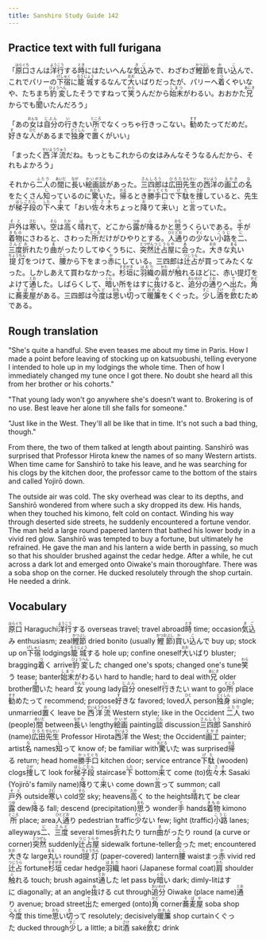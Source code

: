 ```yaml
---
title: Sanshiro Study Guide 142
---
```


## Practice text with full furigana

<p>
「<ruby><rb>原口</rb><rt>はらぐち</rt></ruby>さんは<ruby><rb>洋行</rb><rt>ようこう</rt></ruby>する<ruby><rb>時</rb><rt>とき</rt></ruby>にはたいへんな<ruby><rb>気込</rb><rt>きご</rt></ruby>みで、わざわざ<ruby><rb>鰹節</rb><rt>かつぶし</rt></ruby>を<ruby><rb>買</rb><rt>か</rt></ruby>い<ruby><rb>込</rb><rt>こ</rt></ruby>んで、これでパリーの<ruby><rb>下宿</rb><rt>げしゅく</rt></ruby>に<ruby><rb>籠城</rb><rt>ろうじょう</rt></ruby>するなんて<ruby><rb>大</rb><rt>おお</rt></ruby>いばりだったが、パリーへ<ruby><rb>着</rb><rt>つ</rt></ruby>くやいなや、たちまち<ruby><rb>豹変</rb><rt>ひょうへん</rt></ruby>したそうですねって<ruby><rb>笑</rb><rt>わら</rt></ruby>うんだから<ruby><rb>始末</rb><rt>しまつ</rt></ruby>がわるい。おおかた<ruby><rb>兄</rb><rt>あにき</rt></ruby>からでも<ruby><rb>聞</rb><rt>き</rt></ruby>いたんだろう」
</p>

<p>
「あの<ruby><rb>女</rb><rt>おんな</rt></ruby>は<ruby><rb>自分</rb><rt>じぶん</rt></ruby>の<ruby><rb>行</rb><rt>い</rt></ruby>きたい<ruby><rb>所</rb><rt>ところ</rt></ruby>でなくっちゃ行きっこない。<ruby><rb>勧</rb><rt>すす</rt></ruby>めたってだめだ。<ruby><rb>好</rb><rt>す</rt></ruby>きな<ruby><rb>人</rb><rt>ひと</rt></ruby>があるまで<ruby><rb>独身</rb><rt>どくしん</rt></ruby>で<ruby><rb>置</rb><rt>お</rt></ruby>くがいい」
</p>

<p>
「まったく<ruby><rb>西洋流</rb><rt>せいようりゅう</rt></ruby>だね。もっともこれからの女はみんなそうなるんだから、それもよかろう」
</p>

<p>
それから<ruby><rb>二人</rb><rt>ふたり</rt></ruby>の<ruby><rb>間</rb><rt>あいだ</rt></ruby>に<ruby><rb>長</rb><rt>なが</rt></ruby>い<ruby><rb>絵画</rb><rt>かいが</rt></ruby><ruby><rb>談</rb><rt>だん</rt></ruby>があった。<ruby><rb>三四郎</rb><rt>さんしろう</rt></ruby>は<ruby><rb>広田</rb><rt>ひろた</rt></ruby><ruby><rb>先生</rb><rt>せんせい</rt></ruby>の<ruby><rb>西洋</rb><rt>せいよう</rt></ruby>の<ruby><rb>画工</rb><rt>えかき</rt></ruby>の<ruby><rb>名</rb><rt>な</rt></ruby>をたくさん<ruby><rb>知</rb><rt>し</rt></ruby>っているのに<ruby><rb>驚</rb><rt>おどろ</rt></ruby>いた。<ruby><rb>帰</rb><rt>かえ</rt></ruby>るとき<ruby><rb>勝手口</rb><rt>かってぐち</rt></ruby>で<ruby><rb>下駄</rb><rt>げた</rt></ruby>を<ruby><rb>捜</rb><rt>さが</rt></ruby>していると、先生が<ruby><rb>梯子段</rb><rt>はしごだん</rt></ruby>の<ruby><rb>下</rb><rt>した</rt></ruby>へ<ruby><rb>来</rb><rt>き</rt></ruby>て「おい<ruby><rb>佐々木</rb><rt>ささき</rt></ruby>ちょっと<ruby><rb>降</rb><rt>お</rt></ruby>りて<ruby><rb>来</rb><rt>こ</rt></ruby>い」と<ruby><rb>言</rb><rt>い</rt></ruby>っていた。
</p>

<p>
<ruby><rb>戸外</rb><rt>そと</rt></ruby>は<ruby><rb>寒</rb><rt>さむ</rt></ruby>い。<ruby><rb>空</rb><rt>そら</rt></ruby>は<ruby><rb>高</rb><rt>たか</rt></ruby>く<ruby><rb>晴</rb><rt>は</rt></ruby>れて、どこから<ruby><rb>露</rb><rt>つゆ</rt></ruby>が<ruby><rb>降</rb><rt>ふ</rt></ruby>るかと<ruby><rb>思</rb><rt>おも</rt></ruby>うくらいである。<ruby><rb>手</rb><rt>て</rt></ruby>が<ruby><rb>着物</rb><rt>きもの</rt></ruby>にさわると、さわった<ruby><rb>所</rb><rt>ところ</rt></ruby>だけがひやりとする。<ruby><rb>人通</rb><rt>ひとどお</rt></ruby>りの<ruby><rb>少</rb><rt>すく</rt></ruby>ない<ruby><rb>小路</rb><rt>こうじ</rt></ruby>を<ruby><rb>二</rb><rt>に</rt></ruby>、<ruby><rb>三度</rb><rt>さんど</rt></ruby><ruby><rb>折</rb><rt>お</rt></ruby>れたり<ruby><rb>曲</rb><rt>ま</rt></ruby>がったりしてゆくうちに、<ruby><rb>突然</rb><rt>とつぜん</rt></ruby><ruby><rb>辻占屋</rb><rt>つじうらや</rt></ruby>に<ruby><rb>会</rb><rt>あ</rt></ruby>った。<ruby><rb>大</rb><rt>おお</rt></ruby>きな<ruby><rb>丸</rb><rt>まる</rt></ruby>い<ruby><rb>提灯</rb><rt>ちょうちん</rt></ruby>をつけて、<ruby><rb>腰</rb><rt>こし</rt></ruby>から下をまっ<ruby><rb>赤</rb><rt>か</rt></ruby>にしている。三四郎は<ruby><rb>辻占</rb><rt>つじうら</rt></ruby>が買ってみたくなった。しかしあえて買わなかった。<ruby><rb>杉垣</rb><rt>すぎがき</rt></ruby>に<ruby><rb>羽織</rb><rt>はおり</rt></ruby>の<ruby><rb>肩</rb><rt>かた</rt></ruby>が<ruby><rb>触</rb><rt>ふ</rt></ruby>れるほどに、赤い提灯をよけて<ruby><rb>通</rb><rt>とお</rt></ruby>した。しばらくして、<ruby><rb>暗</rb><rt>くら</rt></ruby>い所をはすに<ruby><rb>抜</rb><rt>ぬ</rt></ruby>けると、<ruby><rb>追分</rb><rt>おいわけ</rt></ruby>の<ruby><rb>通</rb><rt>とお</rt></ruby>りへ<ruby><rb>出</rb><rt>で</rt></ruby>た。<ruby><rb>角</rb><rt>かど</rt></ruby>に<ruby><rb>蕎麦屋</rb><rt>そばや</rt></ruby>がある。三四郎は<ruby><rb>今度</rb><rt>こんど</rt></ruby>は<ruby><rb>思</rb><rt>おも</rt></ruby>い<ruby><rb>切</rb><rt>き</rt></ruby>って<ruby><rb>暖簾</rb><rt>のれん</rt></ruby>をくぐった。<ruby><rb>少</rb><rt>すこ</rt></ruby>し<ruby><rb>酒</rb><rt>さけ</rt></ruby>を<ruby><rb>飲</rb><rt>の</rt></ruby>むためである。
</p>


## Rough translation

"She's quite a handful. She even teases me about my time in Paris. How I made a point before leaving of stocking up on katsuobushi, telling everyone I intended to hole up in my lodgings the whole time. Then of how I immediately changed my tune once I got there. No doubt she heard all this from her brother or his cohorts."  

"That young lady won't go anywhere she's doesn't want to. Brokering is of no use. Best leave her alone till she falls for someone."

"Just like in the West. They'll all be like that in time. It's not such a bad thing, though."

From there, the two of them talked at length about painting. Sanshirō was surprised that Professor Hirota knew the names of so many Western artists. When time came for Sanshirō to take his leave, and he was searching for his clogs by the kitchen door, the professor came to the bottom of the stairs and called Yojirō down.

The outside air was cold. The sky overhead was clear to its depths, and Sanshirō wondered from where such a sky dropped its dew. His hands, when they touched his kimono, felt cold on contact. Winding his way through deserted side streets, he suddenly encountered a fortune vendor. The man held a large round papered lantern that bathed his lower body in a vivid red glow. Sanshirō was tempted to buy a fortune, but ultimately he refrained. He gave the man and his lantern a wide berth in passing, so much so that his shoulder brushed against the cedar hedge. After a while, he cut across a dark lot and emerged onto Oiwake's main thoroughfare. There was a soba shop on the corner. He ducked resolutely through the shop curtain. He needed a drink.  


## Vocabulary

<p>
<span class="vocabstudy"><ruby><rb>原口</rb><rt>はらぐち</rt></ruby>&nbsp;Haraguchi</span><span class="vocabstudy"><ruby><rb>洋行</rb><rt>ようこう</rt></ruby>する&nbsp;overseas travel; travel abroad</span><span class="vocabstudy"><ruby><rb>時</rb><rt>とき</rt></ruby>&nbsp;time; occasion</span><span class="vocabstudy"><ruby><rb>気込</rb><rt>きご</rt></ruby>み&nbsp;enthusiasm; zeal</span><span class="vocabstudy"><ruby><rb>鰹節</rb><rt>かつぶし</rt></ruby>&nbsp;dried bonito (usually <ruby><rb>鰹節</rb><rt>かつおぶし</rt></ruby>)</span><span class="vocabstudy"><ruby><rb>買</rb><rt>か</rt></ruby>い<ruby><rb>込</rb><rt>こ</rt></ruby>んで&nbsp;buy up; stock up on</span><span class="vocabstudy"><ruby><rb>下宿</rb><rt>げしゅく</rt></ruby>&nbsp;lodgings</span><span class="vocabstudy"><ruby><rb>籠城</rb><rt>ろうじょう</rt></ruby>する&nbsp;hole up; confine oneself</span><span class="vocabstudy"><ruby><rb>大</rb><rt>おお</rt></ruby>いばり&nbsp;bluster; bragging</span><span class="vocabstudy"><ruby><rb>着</rb><rt>つ</rt></ruby>く&nbsp;arrive</span><span class="vocabstudy"><ruby><rb>豹変</rb><rt>ひょうへん</rt></ruby>した&nbsp;changed one's spots; changed one's tune</span><span class="vocabstudy"><ruby><rb>笑</rb><rt>わら</rt></ruby>う&nbsp;tease; banter</span><span class="vocabstudy"><ruby><rb>始末</rb><rt>しまつ</rt></ruby>がわるい&nbsp;hard to handle; hard to deal with</span><span class="vocabstudy"><ruby><rb>兄</rb><rt>あにき</rt></ruby>&nbsp;older brother</span><span class="vocabstudy"><ruby><rb>聞</rb><rt>き</rt></ruby>いた&nbsp;heard</span>
<span class="vocabstudy"><ruby><rb>女</rb><rt>おんな</rt></ruby>&nbsp;young lady</span><span class="vocabstudy"><ruby><rb>自分</rb><rt>じぶん</rt></ruby>&nbsp;oneself</span><span class="vocabstudy"><ruby><rb>行</rb><rt>い</rt></ruby>きたい&nbsp;want to go</span><span class="vocabstudy"><ruby><rb>所</rb><rt>ところ</rt></ruby>&nbsp;place</span><span class="vocabstudy"><ruby><rb>勧</rb><rt>すす</rt></ruby>めたって&nbsp;recommend; propose</span><span class="vocabstudy"><ruby><rb>好</rb><rt>す</rt></ruby>きな&nbsp;favored; loved</span><span class="vocabstudy"><ruby><rb>人</rb><rt>ひと</rt></ruby>&nbsp;person</span><span class="vocabstudy"><ruby><rb>独身</rb><rt>どくしん</rt></ruby>&nbsp;single; unmarried</span><span class="vocabstudy"><ruby><rb>置</rb><rt>お</rt></ruby>く&nbsp;leave be</span>
<span class="vocabstudy"><ruby><rb>西洋流</rb><rt>せいようりゅう</rt></ruby>&nbsp;Western style; like in the Occident</span>
<span class="vocabstudy"><ruby><rb>二人</rb><rt>ふたり</rt></ruby>&nbsp;two (people)</span><span class="vocabstudy"><ruby><rb>間</rb><rt>あいだ</rt></ruby>&nbsp;between</span><span class="vocabstudy"><ruby><rb>長</rb><rt>なが</rt></ruby>い&nbsp;lengthy</span><span class="vocabstudy"><ruby><rb>絵画</rb><rt>かいが</rt></ruby>&nbsp;painting</span><span class="vocabstudy"><ruby><rb>談</rb><rt>だん</rt></ruby>&nbsp;discussion</span><span class="vocabstudy"><ruby><rb>三四郎</rb><rt>さんしろう</rt></ruby>&nbsp;Sanshirō (name)</span><span class="vocabstudy"><ruby><rb>広田</rb><rt>ひろた</rt></ruby><ruby><rb>先生</rb><rt>せんせい</rt></ruby>&nbsp;Professor Hirota</span><span class="vocabstudy"><ruby><rb>西洋</rb><rt>せいよう</rt></ruby>&nbsp;the West; the Occident</span><span class="vocabstudy"><ruby><rb>画工</rb><rt>えかき</rt></ruby>&nbsp;painter; artist</span><span class="vocabstudy"><ruby><rb>名</rb><rt>な</rt></ruby>&nbsp;names</span><span class="vocabstudy"><ruby><rb>知</rb><rt>し</rt></ruby>って&nbsp;know of; be familiar with</span><span class="vocabstudy"><ruby><rb>驚</rb><rt>おどろ</rt></ruby>いた&nbsp;was surprised</span><span class="vocabstudy"><ruby><rb>帰</rb><rt>かえ</rt></ruby>る&nbsp;return; head home</span><span class="vocabstudy"><ruby><rb>勝手口</rb><rt>かってぐち</rt></ruby>&nbsp;kitchen door; service entrance</span><span class="vocabstudy"><ruby><rb>下駄</rb><rt>げた</rt></ruby>&nbsp;(wooden) clogs</span><span class="vocabstudy"><ruby><rb>捜</rb><rt>さが</rt></ruby>して&nbsp;look for</span><span class="vocabstudy"><ruby><rb>梯子段</rb><rt>はしごだん</rt></ruby>&nbsp;staircase</span><span class="vocabstudy"><ruby><rb>下</rb><rt>した</rt></ruby>&nbsp;bottom</span><span class="vocabstudy"><ruby><rb>来</rb><rt>き</rt></ruby>て&nbsp;come (to)</span><span class="vocabstudy"><ruby><rb>佐々木</rb><rt>ささき</rt></ruby>&nbsp;Sasaki (Yojirō's family name)</span><span class="vocabstudy"><ruby><rb>降</rb><rt>お</rt></ruby>りて<ruby><rb>来</rb><rt>こ</rt></ruby>い&nbsp;come down</span><span class="vocabstudy"><ruby><rb>言</rb><rt>い</rt></ruby>って&nbsp;summon; call</span>
<span class="vocabstudy"><ruby><rb>戸外</rb><rt>そと</rt></ruby>&nbsp;outside</span><span class="vocabstudy"><ruby><rb>寒</rb><rt>さむ</rt></ruby>い&nbsp;cold</span><span class="vocabstudy"><ruby><rb>空</rb><rt>そら</rt></ruby>&nbsp;sky; heavens</span><span class="vocabstudy"><ruby><rb>高</rb><rt>たか</rt></ruby>く&nbsp;to the heights</span><span class="vocabstudy"><ruby><rb>晴</rb><rt>は</rt></ruby>れて&nbsp;be clear</span><span class="vocabstudy"><ruby><rb>露</rb><rt>つゆ</rt></ruby>&nbsp;dew</span><span class="vocabstudy"><ruby><rb>降</rb><rt>ふ</rt></ruby>る&nbsp;fall; descend (precipitation)</span><span class="vocabstudy"><ruby><rb>思</rb><rt>おも</rt></ruby>う&nbsp;wonder</span><span class="vocabstudy"><ruby><rb>手</rb><rt>て</rt></ruby>&nbsp;hands</span><span class="vocabstudy"><ruby><rb>着物</rb><rt>きもの</rt></ruby>&nbsp;kimono</span><span class="vocabstudy"><ruby><rb>所</rb><rt>ところ</rt></ruby>&nbsp;place; area</span><span class="vocabstudy"><ruby><rb>人通</rb><rt>ひとどお</rt></ruby>り&nbsp;pedestrian traffic</span><span class="vocabstudy"><ruby><rb>少</rb><rt>すく</rt></ruby>ない&nbsp;few; light (traffic)</span><span class="vocabstudy"><ruby><rb>小路</rb><rt>こうじ</rt></ruby>&nbsp;lanes; alleyways</span><span class="vocabstudy"><ruby><rb>二</rb><rt>に</rt></ruby>、<ruby><rb>三度</rb><rt>さんど</rt></ruby>&nbsp;several times</span><span class="vocabstudy"><ruby><rb>折</rb><rt>お</rt></ruby>れたり&nbsp;turn</span><span class="vocabstudy"><ruby><rb>曲</rb><rt>ま</rt></ruby>がったり&nbsp;round (a curve or corner)</span><span class="vocabstudy"><ruby><rb>突然</rb><rt>とつぜん</rt></ruby>&nbsp;suddenly</span><span class="vocabstudy"><ruby><rb>辻占屋</rb><rt>つじうらや</rt></ruby>&nbsp;sidewalk fortune-teller</span><span class="vocabstudy"><ruby><rb>会</rb><rt>あ</rt></ruby>った&nbsp;met; encountered</span><span class="vocabstudy"><ruby><rb>大</rb><rt>おお</rt></ruby>きな&nbsp;large</span><span class="vocabstudy"><ruby><rb>丸</rb><rt>まる</rt></ruby>い&nbsp;round</span><span class="vocabstudy"><ruby><rb>提灯</rb><rt>ちょうちん</rt></ruby>&nbsp;(paper-covered) lantern</span><span class="vocabstudy"><ruby><rb>腰</rb><rt>こし</rt></ruby>&nbsp;waist</span><span class="vocabstudy">まっ<ruby><rb>赤</rb><rt>か</rt></ruby>&nbsp;vivid red</span><span class="vocabstudy"><ruby><rb>辻占</rb><rt>つじうら</rt></ruby>&nbsp;fortune</span><span class="vocabstudy"><ruby><rb>杉垣</rb><rt>すぎがき</rt></ruby>&nbsp;cedar hedge</span><span class="vocabstudy"><ruby><rb>羽織</rb><rt>はおり</rt></ruby>&nbsp;haori (Japanese formal coat)</span><span class="vocabstudy"><ruby><rb>肩</rb><rt>かた</rt></ruby>&nbsp;shoulder</span><span class="vocabstudy"><ruby><rb>触</rb><rt>ふ</rt></ruby>れる&nbsp;touch; brush against</span><span class="vocabstudy"><ruby><rb>通</rb><rt>とお</rt></ruby>した&nbsp;let pass by</span><span class="vocabstudy"><ruby><rb>暗</rb><rt>くら</rt></ruby>い&nbsp;dark; dimly-lit</span><span class="vocabstudy">はすに&nbsp;diagonally; at an angle</span><span class="vocabstudy"><ruby><rb>抜</rb><rt>ぬ</rt></ruby>ける&nbsp;cut through</span><span class="vocabstudy"><ruby><rb>追分</rb><rt>おいわけ</rt></ruby>&nbsp;Oiwake (place name)</span><span class="vocabstudy"><ruby><rb>通</rb><rt>とお</rt></ruby>り&nbsp;avenue; broad street</span><span class="vocabstudy"><ruby><rb>出</rb><rt>で</rt></ruby>た&nbsp;emerged (onto)</span><span class="vocabstudy"><ruby><rb>角</rb><rt>かど</rt></ruby>&nbsp;corner</span><span class="vocabstudy"><ruby><rb>蕎麦屋</rb><rt>そばや</rt></ruby>&nbsp;soba shop</span><span class="vocabstudy"><ruby><rb>今度</rb><rt>こんど</rt></ruby>&nbsp;this time</span><span class="vocabstudy"><ruby><rb>思</rb><rt>おも</rt></ruby>い<ruby><rb>切</rb><rt>き</rt></ruby>って&nbsp;resolutely; decisively</span><span class="vocabstudy"><ruby><rb>暖簾</rb><rt>のれん</rt></ruby>&nbsp;shop curtain</span><span class="vocabstudy">くぐった&nbsp;ducked through</span><span class="vocabstudy"><ruby><rb>少</rb><rt>すこ</rt></ruby>し&nbsp;a little; a bit</span><span class="vocabstudy"><ruby><rb>酒</rb><rt>さけ</rt></ruby>&nbsp;saké</span><span class="vocabstudy"><ruby><rb>飲</rb><rt>の</rt></ruby>む&nbsp;drink</span>
</p>
